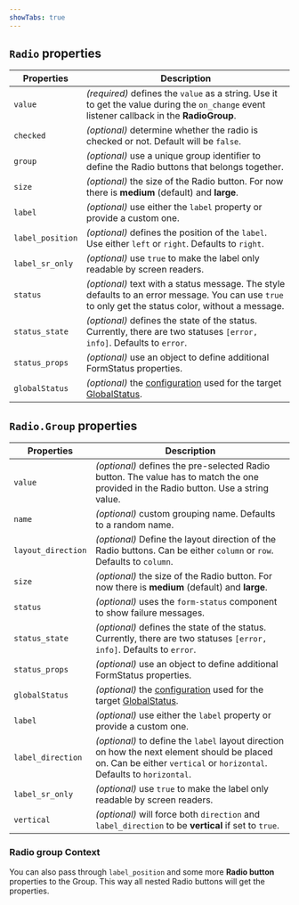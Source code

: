 ```yaml
---
showTabs: true
---
```


## `Radio` properties

| Properties       | Description                                                                                                                                                             |
| ---------------- | ----------------------------------------------------------------------------------------------------------------------------------------------------------------------- |
| `value`          | _(required)_ defines the `value` as a string. Use it to get the value during the `on_change` event listener callback in the **RadioGroup**.                             |
| `checked`        | _(optional)_ determine whether the radio is checked or not. Default will be `false`.                                                                                    |
| `group`          | _(optional)_ use a unique group identifier to define the Radio buttons that belongs together.                                                                           |
| `size`           | _(optional)_ the size of the Radio button. For now there is **medium** (default) and **large**.                                                                         |
| `label`          | _(optional)_ use either the `label` property or provide a custom one.                                                                                                   |
| `label_position` | _(optional)_ defines the position of the `label`. Use either `left` or `right`. Defaults to `right`.                                                                    |
| `label_sr_only`  | _(optional)_ use `true` to make the label only readable by screen readers.                                                                                              |
| `status`         | _(optional)_ text with a status message. The style defaults to an error message. You can use `true` to only get the status color, without a message.                    |
| `status_state`   | _(optional)_ defines the state of the status. Currently, there are two statuses `[error, info]`. Defaults to `error`.                                                   |
| `status_props`   | _(optional)_ use an object to define additional FormStatus properties.                                                                                                  |
| `globalStatus`   | _(optional)_ the [configuration](/uilib/components/global-status/properties/#configuration-object) used for the target [GlobalStatus](/uilib/components/global-status). |

## `Radio.Group` properties

| Properties         | Description                                                                                                                                                             |
| ------------------ | ----------------------------------------------------------------------------------------------------------------------------------------------------------------------- |
| `value`            | _(optional)_ defines the pre-selected Radio button. The value has to match the one provided in the Radio button. Use a string value.                                    |
| `name`             | _(optional)_ custom grouping name. Defaults to a random name.                                                                                                           |
| `layout_direction` | _(optional)_ Define the layout direction of the Radio buttons. Can be either `column` or `row`. Defaults to `column`.                                                   |
| `size`             | _(optional)_ the size of the Radio button. For now there is **medium** (default) and **large**.                                                                         |
| `status`           | _(optional)_ uses the `form-status` component to show failure messages.                                                                                                 |
| `status_state`     | _(optional)_ defines the state of the status. Currently, there are two statuses `[error, info]`. Defaults to `error`.                                                   |
| `status_props`     | _(optional)_ use an object to define additional FormStatus properties.                                                                                                  |
| `globalStatus`     | _(optional)_ the [configuration](/uilib/components/global-status/properties/#configuration-object) used for the target [GlobalStatus](/uilib/components/global-status). |
| `label`            | _(optional)_ use either the `label` property or provide a custom one.                                                                                                   |
| `label_direction`  | _(optional)_ to define the `label` layout direction on how the next element should be placed on. Can be either `vertical` or `horizontal`. Defaults to `horizontal`.    |
| `label_sr_only`    | _(optional)_ use `true` to make the label only readable by screen readers.                                                                                              |
| `vertical`         | _(optional)_ will force both `direction` and `label_direction` to be **vertical** if set to `true`.                                                                     |

### Radio group Context

You can also pass through `label_position` and some more **Radio button** properties to the Group. This way all nested Radio buttons will get the properties.
